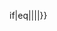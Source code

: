 <includeonly>{{{{{|safesubst:}}}if|eq|{{{1}}}|{{{2}}}|{{{3|}}}|{{{4|}}}}}</includeonly><noinclude>
{{documentation}}
</noinclude>